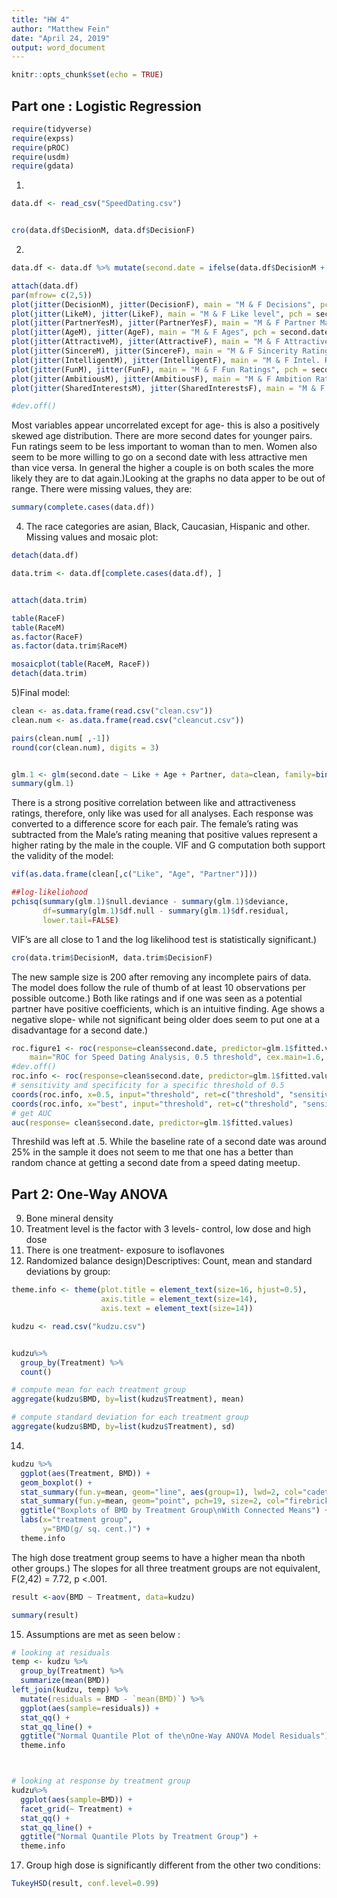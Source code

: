 ---
title: "HW 4"
author: "Matthew Fein"
date: "April 24, 2019"
output: word_document
---

```{r setup, include=FALSE}
knitr::opts_chunk$set(echo = TRUE)
```

## Part one : Logistic Regression
```{r packages, results='hide',  message=FALSE, warning=FALSE}
require(tidyverse)
require(expss)
require(pROC)
require(usdm)
require(gdata)
```

1)
```{r speed dating}
data.df <- read_csv("SpeedDating.csv")


cro(data.df$DecisionM, data.df$DecisionF)
```

2)
```{r, results='hide',  message=FALSE, warning=FALSE}
data.df <- data.df %>% mutate(second.date = ifelse(data.df$DecisionM + data.df$DecisionF == 2, 1, 0))

attach(data.df)
par(mfrow= c(2,5))
plot(jitter(DecisionM), jitter(DecisionF), main = "M & F Decisions", pch = second.date)
plot(jitter(LikeM), jitter(LikeF), main = "M & F Like level", pch = second.date)
plot(jitter(PartnerYesM), jitter(PartnerYesF), main = "M & F Partner Material", pch = second.date)
plot(jitter(AgeM), jitter(AgeF), main = "M & F Ages", pch = second.date)
plot(jitter(AttractiveM), jitter(AttractiveF), main = "M & F Attractive Ratings", pch = second.date)
plot(jitter(SincereM), jitter(SincereF), main = "M & F Sincerity Ratings", pch = second.date)
plot(jitter(IntelligentM), jitter(IntelligentF), main = "M & F Intel. Ratings", pch = second.date)
plot(jitter(FunM), jitter(FunF), main = "M & F Fun Ratings", pch = second.date)
plot(jitter(AmbitiousM), jitter(AmbitiousF), main = "M & F Ambition Ratings", pch = second.date)
plot(jitter(SharedInterestsM), jitter(SharedInterestsF), main = "M & F Shared Interests", pch = second.date)

#dev.off()
```
Most variables appear uncorrelated except for age- this is also a positively skewed age distribution.  There are more second dates for younger pairs.  Fun ratings seem to be less important to woman than to men.  Women also seem to be more willing to go on a second date with less attractive men than vice versa.  In general the higher a couple is on both scales the more likely they are to dat again.\n
3)Looking at the graphs no data apper to be out of range.  There were missing values, they are:
```{r missing,results='hide',  message=FALSE, warning=FALSE }
summary(complete.cases(data.df))
```
4) The race categories are asian, Black, Caucasian, Hispanic and other.  Missing values and mosaic plot:
```{r mosaic, results='hide',  message=FALSE, warning=FALSE}
detach(data.df)

data.trim <- data.df[complete.cases(data.df), ]


attach(data.trim)

table(RaceF)
table(RaceM)
as.factor(RaceF)
as.factor(data.trim$RaceM)

mosaicplot(table(RaceM, RaceF))
detach(data.trim)
```
5)Final model:
```{r model, results='hide',  message=FALSE, warning=FALSE}
clean <- as.data.frame(read.csv("clean.csv"))
clean.num <- as.data.frame(read.csv("cleancut.csv"))

pairs(clean.num[ ,-1])
round(cor(clean.num), digits = 3)


glm.1 <- glm(second.date ~ Like + Age + Partner, data=clean, family=binomial(link="logit"))
summary(glm.1)
```
There is a strong positive correlation between like and attractiveness ratings, therefore, only like was used for all analyses.  Each response was converted to a difference score for each pair.  The female's rating was subtracted from the Male's rating meaning that positive values represent a higher rating by the male in the couple.  VIF and G computation both support the validity of the model:
```{r, results='hide',  message=FALSE, warning=FALSE}
vif(as.data.frame(clean[,c("Like", "Age", "Partner")]))

##log-likeliohood
pchisq(summary(glm.1)$null.deviance - summary(glm.1)$deviance, 
       df=summary(glm.1)$df.null - summary(glm.1)$df.residual,
       lower.tail=FALSE)
```
VIF's are all close to 1 and the log likelihood test is statistically significant.\n
6)
```{r}
cro(data.trim$DecisionM, data.trim$DecisionF)
```
The new sample size is 200 after removing any incomplete pairs of data.  The model does follow the rule of thumb of at least 10 observations per possible outcome.\n
7) Both like ratings and if one was seen as a potential partner have positive coefficients, which is an intuitive finding.  Age shows a negative slope- while not significant being older does seem to put one at a disadvantage for a second date.\n
8)
```{r, results='hide',  message=FALSE, warning=FALSE}
roc.figure1 <- roc(response=clean$second.date, predictor=glm.1$fitted.values, plot=TRUE, las=TRUE, 	legacy.axes=TRUE, lwd=5,
    main="ROC for Speed Dating Analysis, 0.5 threshold", cex.main=1.6, cex.axis=1.3, cex.lab=1.3)
#dev.off()
roc.info <- roc(response=clean$second.date, predictor=glm.1$fitted.values)
# sensitivity and specificity for a specific threshold of 0.5
coords(roc.info, x=0.5, input="threshold", ret=c("threshold", "sensitivity", "specificity"))
coords(roc.info, x="best", input="threshold", ret=c("threshold", "sensitivity", "specificity"))
# get AUC
auc(response= clean$second.date, predictor=glm.1$fitted.values)
```
Threshild was left at .5.  While the baseline rate of a second date was around 25% in the sample it does not seem to me that one has a better than random chance at getting a second date from a speed dating meetup.

## Part 2: One-Way ANOVA

9) Bone mineral density\n
10) Treatment level is the factor with 3 levels- control, low dose and high dose\n
11) There is one treatment- exposure to isoflavones\n
12) Randomized balance design\n
13)Descriptives: Count, mean and standard deviations by group:
```{r, results='hide',  message=FALSE, warning=FALSE}
theme.info <- theme(plot.title = element_text(size=16, hjust=0.5),
                    axis.title = element_text(size=14),
                    axis.text = element_text(size=14))

kudzu <- read.csv("kudzu.csv")


kudzu%>% 
  group_by(Treatment) %>%
  count()

# compute mean for each treatment group
aggregate(kudzu$BMD, by=list(kudzu$Treatment), mean)

# compute standard deviation for each treatment group
aggregate(kudzu$BMD, by=list(kudzu$Treatment), sd)

```
14)
```{r, results='hide',  message=FALSE, warning=FALSE}
kudzu %>% 
  ggplot(aes(Treatment, BMD)) + 
  geom_boxplot() +
  stat_summary(fun.y=mean, geom="line", aes(group=1), lwd=2, col="cadetblue") +
  stat_summary(fun.y=mean, geom="point", pch=19, size=2, col="firebrick") +
  ggtitle("Boxplots of BMD by Treatment Group\nWith Connected Means") +
  labs(x="treatment group", 
       y="BMD(g/ sq. cent.)") +
  theme.info 
```
The high dose treatment group seems to have a higher mean tha nboth other groups.\n
16) The slopes for all three treatment groups are not equivalent, F(2,42) = 7.72, p <.001.
```{r, results='hide',  message=FALSE, warning=FALSE}
result <-aov(BMD ~ Treatment, data=kudzu)

summary(result)
```
15) Assumptions are met as seen below :
```{r, results='hide',  message=FALSE, warning=FALSE}
# looking at residuals
temp <- kudzu %>%
  group_by(Treatment) %>%
  summarize(mean(BMD))
left_join(kudzu, temp) %>%
  mutate(residuals = BMD - `mean(BMD)`) %>%
  ggplot(aes(sample=residuals)) +
  stat_qq() +
  stat_qq_line() +
  ggtitle("Normal Quantile Plot of the\nOne-Way ANOVA Model Residuals") +
  theme.info



# looking at response by treatment group
kudzu%>%
  ggplot(aes(sample=BMD)) +
  facet_grid(~ Treatment) +
  stat_qq() + 
  stat_qq_line() +
  ggtitle("Normal Quantile Plots by Treatment Group") +
  theme.info

```
17) Group high dose is significantly different from the other two conditions:
```{r}
TukeyHSD(result, conf.level=0.99)
```

